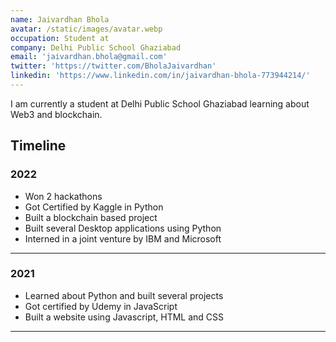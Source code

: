 ```yaml
---
name: Jaivardhan Bhola
avatar: /static/images/avatar.webp
occupation: Student at 
company: Delhi Public School Ghaziabad
email: 'jaivardhan.bhola@gmail.com'
twitter: 'https://twitter.com/BholaJaivardhan'
linkedin: 'https://www.linkedin.com/in/jaivardhan-bhola-773944214/'
---
```

I am currently a student at Delhi Public School Ghaziabad learning about Web3 and blockchain. 

## Timeline

### 2022

- Won 2 hackathons
- Got Certified by Kaggle in Python
- Built a blockchain based project
- Built several Desktop applications using Python
- Interned in a joint venture by IBM and Microsoft
---

### 2021

- Learned about Python and built several projects
- Got certified by Udemy in JavaScript
- Built a website using Javascript, HTML and CSS

---


